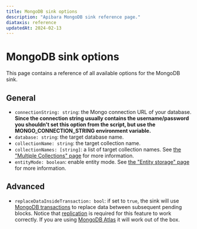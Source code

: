 ```yaml
---
title: MongoDB sink options
description: "Apibara MongoDB sink reference page."
diataxis: reference
updatedAt: 2024-02-13
---
```


# MongoDB sink options

This page contains a reference of all available options for the MongoDB sink.

## General

- `connectionString: string`: the Mongo connection URL of your database. **Since
  the connection string usually contains the username/password you shouldn't set
  this option from the script, but use the MONGO_CONNECTION_STRING environment
  variable.**
- `database: string`: the target database name.
- `collectionName: string`: the target collection name.
- `collectionNames: [string]`: a list of target collection names. See [the
  "Multiple Collections" page](/docs/integrations/mongo/multiple-collections) for
  more information.
- `entityMode: boolean`: enable entity mode. See [the "Entity storage"
  page](/docs/integrations/mongo/entity) for more information.

## Advanced

- `replaceDataInsideTransaction: bool`: if set to `true`, the sink will use
  [MongoDB transactions](https://www.mongodb.com/docs/manual/core/transactions/)
  to replace data between subsequent pending blocks. Notice that
  [replication](https://www.mongodb.com/docs/manual/replication/) is required for
  this feature to work correctly. If you are using [MongoDB
  Atlas](/docs/integrations/mongo/how-to-atlas) it will work out of the box.
